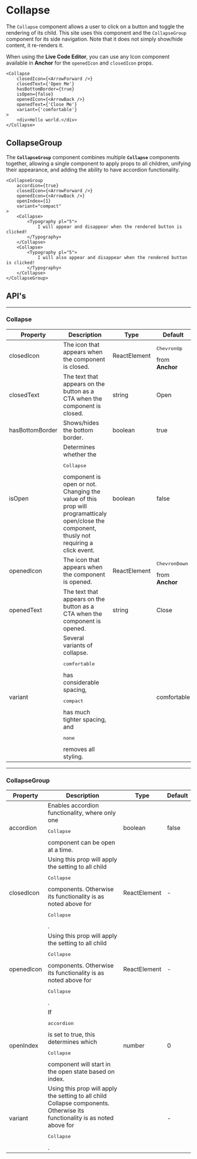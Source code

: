 
# Collapse

The `Collapse` component allows a user to click on a button and toggle the rendering of its child.
This site uses this component and the `CollapseGroup` component for its side navigation. Note that it
does not simply show/hide content, it re-renders it.

When using the **Live Code Editor**, you can use any <Link to="/components/icon">Icon</Link> component
available in **Anchor** for the `openedIcon` and `closedIcon` props.

```tsx live
<Collapse
    closedIcon={<ArrowForward />}
    closedText={'Open Me'}
    hasBottomBorder={true}
    isOpen={false}
    openedIcon={<ArrowBack />}
    openedText={'Close Me'}
    variant={'comfortable'}
>
    <div>Hello world.</div>
</Collapse>
```

## CollapseGroup

The **`CollapseGroup`** component combines multiple **`Collapse`** components together, allowing a single component to apply props to all children, unifying their appearance, and adding the ability to have accordion functionality.

```tsx live
<CollapseGroup
    accordion={true}
    closedIcon={<ArrowForward />}
    openedIcon={<ArrowBack />}
    openIndex={1}
    variant="compact"
>
    <Collapse>
        <Typography pl="5">
            I will appear and disappear when the rendered button is clicked!
        </Typography>
    </Collapse>
    <Collapse>
        <Typography pl="5">
            I will also appear and disappear when the rendered button is clicked!
        </Typography>
    </Collapse>
</CollapseGroup>
```

## API's

---

### Collapse

<table>
    <thead>
        <tr>
            <th>Property</th>
            <th width="60%">Description</th>
            <th>Type</th>
            <th>Default</th>
        </tr>
    </thead>
    <tbody>
        <tr>
            <td>closedIcon</td>
            <td>The icon that appears when the component is closed.</td>
            <td>ReactElement</td>
            <td><pre>ChevronUp</pre> from <strong>Anchor</strong></td>
        </tr>
        <tr>
            <td>closedText</td>
            <td>The text that appears on the button as a CTA when the component is closed.</td>
            <td>string</td>
            <td>Open</td>
        </tr>
        <tr>
            <td>hasBottomBorder</td>
            <td>Shows/hides the bottom border.</td>
            <td>boolean</td>
            <td>true</td>
        </tr>
        <tr>
            <td>isOpen</td>
            <td>Determines whether the <pre>Collapse</pre> component is open or not. Changing the
                value of this prop will programatticaly open/close the component, thusly not
                requiring a click event.</td>
            <td>boolean</td>
            <td>false</td>
        </tr>
        <tr>
            <td>openedIcon</td>
            <td>The icon that appears when the component is opened.</td>
            <td>ReactElement</td>
            <td><pre>ChevronDown</pre> from <strong>Anchor</strong></td>
        </tr>
        <tr>
            <td>openedText</td>
            <td>The text that appears on the button as a CTA when the component is opened.</td>
            <td>string</td>
            <td>Close</td>
        </tr>
        <tr>
            <td>variant</td>
            <td>Several variants of collapse. <pre>comfortable</pre> has considerable spacing,
                <pre>compact</pre> has much tighter spacing, and <pre>none</pre> removes all styling.
            </td>
            <td><FormatTypes types={['comfortable', 'compact', 'none']} /></td>
            <td>comfortable</td>
        </tr>
    </tbody>
</table>

---

### CollapseGroup

<table>
    <thead>
        <tr>
            <th>Property</th>
            <th>Description</th>
            <th>Type</th>
            <th>Default</th>
        </tr>
    </thead>
    <tbody>
        <tr>
            <td>accordion</td>
            <td>Enables accordion functionality, where only one <pre>Collapse</pre> component can be
                open at a time.</td>
            <td>boolean</td>
            <td>false</td>
        </tr>
        <tr>
            <td>closedIcon</td>
            <td>Using this prop will apply the setting to all child <pre>Collapse</pre> components.
                Otherwise its functionality is as noted above for <pre>Collapse</pre>.
            </td>
            <td>ReactElement</td>
            <td>-</td>
        </tr>
        <tr>
            <td>openedIcon</td>
            <td>Using this prop will apply the setting to all child <pre>Collapse</pre> components.
                Otherwise its functionality is as noted above for <pre>Collapse</pre>.</td>
            <td>ReactElement</td>
            <td>-</td>
        </tr>
        <tr>
            <td>openIndex</td>
            <td>If <pre>accordion</pre> is set to true, this determines which <pre>Collapse</pre>
                component will start in the open state based on index.</td>
            <td>number</td>
            <td>0</td>
        </tr>
        <tr>
            <td>variant</td>
            <td>Using this prop will apply the setting to all child Collapse components. Otherwise
                its functionality is as noted above for <pre>Collapse</pre>.</td>
            <td><FormatTypes types={['comfortable', 'compact', 'none']} /></td>
            <td>-</td>
        </tr>
    </tbody>
</table>

